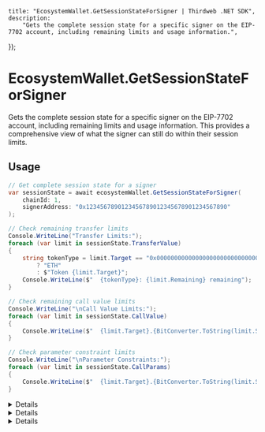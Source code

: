 
	title: "EcosystemWallet.GetSessionStateForSigner | Thirdweb .NET SDK",
	description:
		"Gets the complete session state for a specific signer on the EIP-7702 account, including remaining limits and usage information.",
});

# EcosystemWallet.GetSessionStateForSigner

Gets the complete session state for a specific signer on the EIP-7702 account, including remaining limits and usage information. This provides a comprehensive view of what the signer can still do within their session limits.

## Usage

```csharp
// Get complete session state for a signer
var sessionState = await ecosystemWallet.GetSessionStateForSigner(
    chainId: 1,
    signerAddress: "0x1234567890123456789012345678901234567890"
);

// Check remaining transfer limits
Console.WriteLine("Transfer Limits:");
foreach (var limit in sessionState.TransferValue)
{
    string tokenType = limit.Target == "0x0000000000000000000000000000000000000000" 
        ? "ETH" 
        : $"Token {limit.Target}";
    Console.WriteLine($"  {tokenType}: {limit.Remaining} remaining");
}

// Check remaining call value limits
Console.WriteLine("\nCall Value Limits:");
foreach (var limit in sessionState.CallValue)
{
    Console.WriteLine($"  {limit.Target}.{BitConverter.ToString(limit.Selector)}: {limit.Remaining} ETH remaining");
}

// Check parameter constraint limits
Console.WriteLine("\nParameter Constraints:");
foreach (var limit in sessionState.CallParams)
{
    Console.WriteLine($"  {limit.Target}.{BitConverter.ToString(limit.Selector)} param[{limit.Index}]: {limit.Remaining} remaining");
}
```

<Details summary="Parameters">

### chainId

`BigInteger`: The chain ID of the EIP-7702 account.

### signerAddress

`string`: The address of the signer to get session state for.

</Details>

<Details summary="Return Value">

### SessionState

An object containing the current session state with three arrays:

#### TransferValue
- `LimitState[]`: Remaining limits for token transfers
- Each entry shows remaining transfer amounts for specific tokens

#### CallValue  
- `LimitState[]`: Remaining ETH value limits for contract calls
- Each entry shows remaining ETH that can be sent with function calls

#### CallParams
- `LimitState[]`: Remaining limits for constrained function parameters
- Each entry shows remaining usage for specific parameter constraints

#### LimitState Properties
- `Remaining`: Amount remaining for this limit
- `Target`: Contract or token address
- `Selector`: Function selector (for calls only)
- `Index`: Parameter index (for parameter constraints only)

</Details>

<Details summary="Exceptions">

### InvalidOperationException

Thrown when the execution mode is not EIP7702 or EIP7702Sponsored.

### ArgumentException

Thrown when the signer address is null or empty.

</Details>

